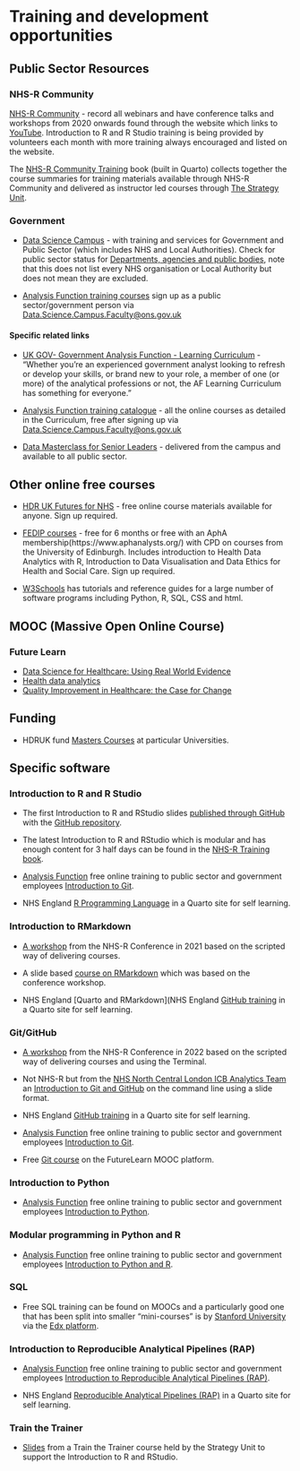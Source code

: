 # Training and development opportunities

## Public Sector Resources 

### NHS-R Community
[NHS-R Community](https://nhsrcommunity.com/) - record all webinars and have conference talks and workshops from 2020 onwards found through the website which links to [YouTube](https://nhsrcommunity.com/). Introduction to R and R Studio training is being provided by volunteers each month with more training always encouraged and listed on the website.

The [NHS-R Community Training](https://training.nhsrcommunity.com/) book (built in Quarto) collects together the course summaries for training materials available through NHS-R Community and delivered as instructor led courses through [The Strategy Unit](https://nhs-r-community.github.io/NHSR-training/strategy-unit.html).

### Government {#AF}
* [Data Science Campus](https://datasciencecampus.ons.gov.uk/) - with training and services for Government and Public Sector (which includes NHS and Local Authorities). Check for public sector status for [Departments, agencies and public bodies](https://www.gov.uk/government/organisations), note that this does not list every NHS organisation or Local Authority but does not mean they are excluded.

* [Analysis Function training courses](https://analysisfunction.civilservice.gov.uk/training-courses/) sign up as a public sector/government person via [Data.Science.Campus.Faculty@ons.gov.uk](mailto:Data.Science.Campus.Faculty@ons.gov.uk)

#### Specific related links

* [UK GOV- Government Analysis Function - Learning Curriculum](https://www.gov.uk/guidance/government-analysis-function-af-learning-curriculum) - “Whether you’re an experienced government analyst looking to refresh or develop your skills, or brand new to your role, a member of one (or more) of the analytical professions or not, the AF Learning Curriculum has something for everyone.”

* [Analysis Function training catalogue](https://analysisfunction.civilservice.gov.uk/training-courses/) - all the online courses as detailed in the Curriculum, free after signing up via [Data.Science.Campus.Faculty@ons.gov.uk](mailto:Data.Science.Campus.Faculty@ons.gov.uk)

* [Data Masterclass for Senior Leaders](https://datasciencecampus.ons.gov.uk/capability/data-masterclass-for-senior-leaders/) - delivered from the campus and available to all public sector. 

## Other online free courses

* [HDR UK Futures for NHS](https://www.hdruk.ac.uk/futures-nhs/) - free online course materials available for anyone. Sign up required.

* [FEDIP courses](https://www.fedip.org/fedip-hub) - free for 6 months or free with an AphA membership(https://www.aphanalysts.org/) with CPD on courses from the University of Edinburgh. Includes introduction to Health Data Analytics with R, Introduction to Data Visualisation and Data Ethics for Health and Social Care. Sign up required.

* [W3Schools](https://www.w3schools.com/) has tutorials and reference guides for a large number of software programs including Python, R, SQL, CSS and html.

## MOOC (Massive Open Online Course)

### Future Learn

* [Data Science for Healthcare: Using Real World Evidence](https://www.futurelearn.com/courses/data-science-healthcare)
* [Health data analytics](https://www.futurelearn.com/courses/eit-health-data-analytics)
* [Quality Improvement in Healthcare: the Case for Change](https://www.futurelearn.com/courses/quality-improvement)

## Funding 

* HDRUK fund [Masters Courses](https://www.hdruk.ac.uk/careers-in-health-data-science/further-education/masters-programme/) at particular Universities. 

## Specific software

### Introduction to R and R Studio

* The first Introduction to R and RStudio slides [published through GitHub](https://nhs-r-community.github.io/intro_r/) with the [GitHub repository](https://github.com/nhs-r-community/intro_r).

* The latest Introduction to R and RStudio which is modular and has enough content for 3 half days can be found in the [NHS-R Training book](https://training.nhsrcommunity.com/).

* [Analysis Function](#AF) free online training to public sector and government employees [Introduction to Git](https://analysisfunction.civilservice.gov.uk/training/introduction-to-r/).

* NHS England [R Programming Language](https://nhsengland.github.io/nhs-r-reporting/tutorials/r-language.html) in a Quarto site for self learning.

### Introduction to RMarkdown

* [A workshop](https://github.com/nhs-r-community/intro_rmd) from the NHS-R Conference in 2021 based on the scripted way of delivering courses.

* A slide based [course on RMarkdown](https://github.com/nhs-r-community/rmarkdown_intro) which was based on the conference workshop.

* NHS England [Quarto and RMarkdown](NHS England [GitHub training](https://nhsengland.github.io/nhs-r-reporting/tutorials/github.html) in a Quarto site for self learning.

### Git/GitHub

* [A workshop](https://github.com/nhs-r-community/git_training) from the NHS-R Conference in 2022 based on the scripted way of delivering courses and using the Terminal.

* Not NHS-R but from the [NHS North Central London ICB Analytics Team](https://github.com/ncl-icb-analytics) an [Introduction to Git and GitHub](https://ncl-icb-analytics.github.io/intro_to_git/intro_slides.html#1) on the command line using a slide format.

* NHS England [GitHub training](https://nhsengland.github.io/nhs-r-reporting/tutorials/github.html) in a Quarto site for self learning.

* [Analysis Function](#AF) free online training to public sector and government employees [Introduction to Git](https://analysisfunction.civilservice.gov.uk/training/introduction-to-git/).

* Free [Git course](https://www.futurelearn.com/courses/collaborative-coding-with-git) on the FutureLearn MOOC platform.

### Introduction to Python

* [Analysis Function](#AF) free online training to public sector and government employees [Introduction to Python](https://analysisfunction.civilservice.gov.uk/training/introduction-to-python/).

### Modular programming in Python and R

* [Analysis Function](#AF) free online training to public sector and government employees [Introduction to Python and R](https://analysisfunction.civilservice.gov.uk/training/modular-programming-in-python-and-r/).

### SQL

* Free SQL training can be found on MOOCs and a particularly good one that has been split into smaller "mini-courses" is by [Stanford University](https://online.stanford.edu/courses/soe-ydatabases-databases) via the [Edx platform](https://www.edx.org/learn/sql). 

### Introduction to Reproducible Analytical Pipelines (RAP)

* [Analysis Function](#AF) free online training to public sector and government employees [Introduction to Reproducible Analytical Pipelines (RAP)](https://analysisfunction.civilservice.gov.uk/training/introduction-to-reproducible-analytical-pipelines-rap/).

* NHS England [Reproducible Analytical Pipelines (RAP)](https://nhsengland.github.io/nhs-r-reporting/tutorials/rap.html) in a Quarto site for self learning.

### Train the Trainer

* [Slides](https://github.com/nhs-r-community/train_the_trainer) from a Train the Trainer course held by the Strategy Unit to support the Introduction to R and RStudio.
